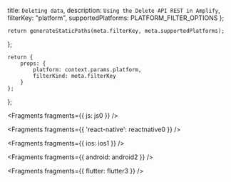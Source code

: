   title: `Deleting data`,
  description: `Using the Delete API REST in Amplify`,
  filterKey: "platform",
  supportedPlatforms: PLATFORM_FILTER_OPTIONS
};
      


    return generateStaticPaths(meta.filterKey, meta.supportedPlatforms);
};

    return {
        props: {
            platform: context.params.platform,
            filterKind: meta.filterKey
        }
    };
};


<Fragments fragments={{ js: js0 }} />


<Fragments fragments={{ 'react-native': reactnative0 }} />


<Fragments fragments={{ ios: ios1 }} />


<Fragments fragments={{ android: android2 }} />


<Fragments fragments={{ flutter: flutter3 }} />
